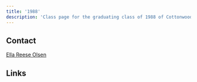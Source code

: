 ```yaml
---
title: '1988'
description: 'Class page for the graduating class of 1988 of Cottonwood High School.'
---
```



## Contact

[Ella Reese Olsen](mailto:ella@uslms.com)

## Links

<CardGrid>
  <LinkCard
    title="Class of '88 Homepage"
    href="https://www.1988colts.com/"
    description="Reunions, contact, memory book, photos."
  />
</CardGrid>
